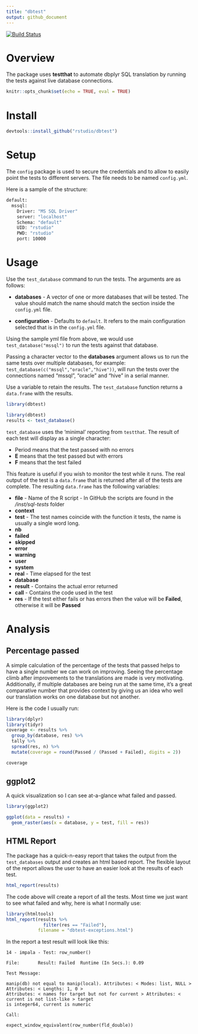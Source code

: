 ```yaml
---
title: "dbtest"
output: github_document
---
```


[![Build Status](https://travis-ci.org/rstudio/dbtest.svg?branch=master)](https://travis-ci.org/rstudio/dbtest)

# Overview

The package uses **testthat** to automate dbplyr SQL translation by running the tests against live database connections.

```r
knitr::opts_chunk$set(echo = TRUE, eval = TRUE)
```

# Install

```r
devtools::install_github("rstudio/dbtest")
```

# Setup

The `config` package is used to secure the credentials and to allow to easily point the tests to different servers. The file needs to be named `config.yml`.

Here is a sample of the structure:

```bash
default:
  mssql:
    Driver: "MS SQL Driver"
    server: "localhost"
    Schema: "default"
    UID: "rstudio"
    PWD: "rstudio"
    port: 10000
```


# Usage

Use the `test_database` command to run the tests.  The arguments are as follows:
 
- **databases** - A vector of one or more databases that will be tested.  The value should match the name should match the section inside the `config.yml` file. 

- **configuration** - Defaults to `default`.  It refers to the main configuration selected that is in the `config.yml` file.  

Using the sample yml file from above, we would use `test_database("mssql")` to run the tests against that database.

Passing a character vector to the **databases** argument allows us to run the same tests over multiple databases, for example: `test_database(c("mssql","oracle","hive"))`, will run the tests over the connections named "mssql", "oracle" and "hive" in a serial manner.

Use a variable to retain the results.  The `test_database` function returns a `data.frame` with the results.

```r
library(dbtest)
```


```r
library(dbtest)
results <- test_database()
```

`test_database` uses the 'minimal' reporting from `testthat`.  The result of each test will display as a single character:

- Period means that the test passed with no errors
- **E** means that the test passed but with errors
- **F** means that the test failed

This feature is useful if you wish to monitor the test while it runs.  The real output of the test is a `data.frame` that is returned after all of the tests are complete. The resulting `data.frame` has the following variables:

- **file** - Name of the R script - In GitHub the scripts are found in the */inst/sql-tests* folder    
- **context**  
- **test** - The test names coincide with the function it tests, the name is usually a single word long.
- **nb**       
- **failed**   
- **skipped** 
- **error**    
- **warning**  
- **user**    
- **system**   
- **real** - Time elapsed for the test     
- **database** 
- **result** - Contains the actual error returned
- **call** - Contains the code used in the test     
- **res** - If the test either fails or has errors then the value will be **Failed**, otherwise it will be **Passed**

# Analysis

## Percentage passed

A simple calculation of the percentage of the tests that passed helps to have a single number we can work on improving. Seeing the percentage climb after improvements to the translations are made is very motivating.  Additionally, if multiple databases are being run at the same time, it's a great comparative number that provides context by giving us an idea who well our translation works on one database but not another.

Here is the code I usually run:

```r
library(dplyr)
library(tidyr)
coverage <- results %>%
  group_by(database, res) %>%
  tally %>%
  spread(res, n) %>%
  mutate(coverage = round(Passed / (Passed + Failed), digits = 2))

coverage
```

## ggplot2

A quick visualization so I can see at-a-glance what failed and passed.

```r
library(ggplot2) 

ggplot(data = results) +
  geom_raster(aes(x = database, y = test, fill = res))
```


## HTML Report

The package has a quick-n-easy report that takes the output from the `test_databases` output and creates an html based report. The flexible layout of the report allows the user to have an easier look at the results of each test.

```r
html_report(results)
```

The code above will create a report of all the tests.  Most time we just want to see what failed and why, here is what I normally use:

```r
library(htmltools)
html_report(results %>%
              filter(res == "Failed"),
            filename = "dbtest-exceptions.html")
```

In the report a test result will look like this:

```{}
14 - impala - Test: row_number()

File:		Result: Failed	Runtime (In Secs.): 0.09

Test Message:

manip(db) not equal to manip(local). Attributes: < Modes: list, NULL > Attributes: < Lengths: 1, 0 > 
Attributes: < names for target but not for current > Attributes: < current is not list-like > target 
is integer64, current is numeric

Call:

expect_window_equivalent(row_number(fld_double))

```
